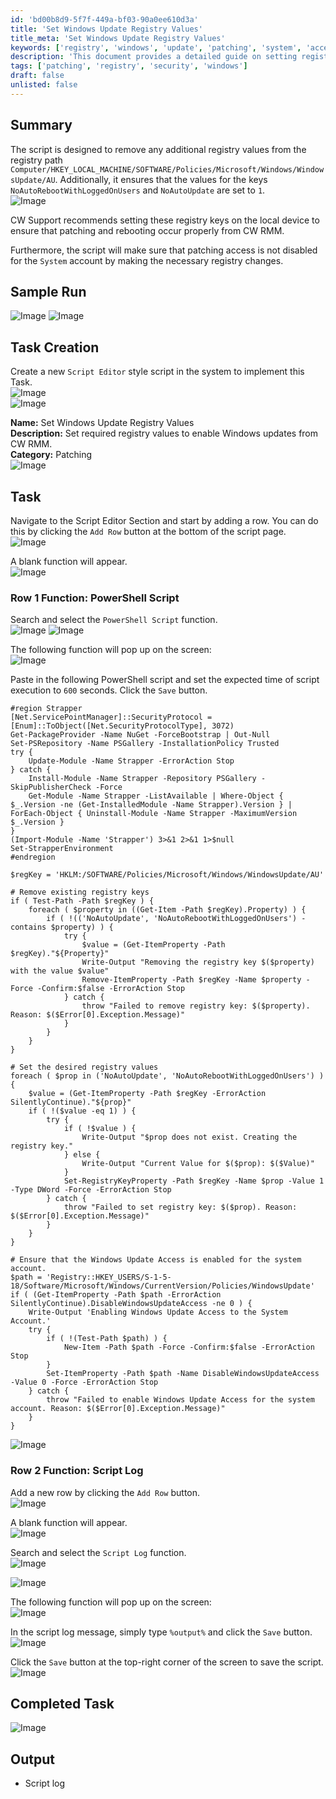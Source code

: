 ```yaml
---
id: 'bd00b8d9-5f7f-449a-bf03-90a0ee610d3a'
title: 'Set Windows Update Registry Values'
title_meta: 'Set Windows Update Registry Values'
keywords: ['registry', 'windows', 'update', 'patching', 'system', 'access']
description: 'This document provides a detailed guide on setting registry values for Windows Update to ensure proper patching and rebooting functionality through ConnectWise RMM. It includes steps for removing unnecessary registry entries and ensuring required values are set correctly.'
tags: ['patching', 'registry', 'security', 'windows']
draft: false
unlisted: false
---
```

## Summary

The script is designed to remove any additional registry values from the registry path `Computer/HKEY_LOCAL_MACHINE/SOFTWARE/Policies/Microsoft/Windows/WindowsUpdate/AU`. Additionally, it ensures that the values for the keys `NoAutoRebootWithLoggedOnUsers` and `NoAutoUpdate` are set to `1`.  
![Image](../../../static/img/Set-Windows-Update-Registry-Values/image_1.png)

CW Support recommends setting these registry keys on the local device to ensure that patching and rebooting occur properly from CW RMM.

Furthermore, the script will make sure that patching access is not disabled for the `System` account by making the necessary registry changes.

## Sample Run

![Image](../../../static/img/Set-Windows-Update-Registry-Values/image_2.png) ![Image](../../../static/img/Set-Windows-Update-Registry-Values/image_3.png)

## Task Creation

Create a new `Script Editor` style script in the system to implement this Task.  
![Image](../../../static/img/Set-Windows-Update-Registry-Values/image_4.png)  
![Image](../../../static/img/Set-Windows-Update-Registry-Values/image_5.png)  

**Name:** Set Windows Update Registry Values  
**Description:** Set required registry values to enable Windows updates from CW RMM.  
**Category:** Patching  
![Image](../../../static/img/Set-Windows-Update-Registry-Values/image_6.png)

## Task

Navigate to the Script Editor Section and start by adding a row. You can do this by clicking the `Add Row` button at the bottom of the script page.  
![Image](../../../static/img/Set-Windows-Update-Registry-Values/image_7.png)  

A blank function will appear.  
![Image](../../../static/img/Set-Windows-Update-Registry-Values/image_8.png)  

### Row 1 Function: PowerShell Script

Search and select the `PowerShell Script` function.  
![Image](../../../static/img/Set-Windows-Update-Registry-Values/image_9.png) ![Image](../../../static/img/Set-Windows-Update-Registry-Values/image_10.png)  

The following function will pop up on the screen:  
![Image](../../../static/img/Set-Windows-Update-Registry-Values/image_11.png)  

Paste in the following PowerShell script and set the expected time of script execution to `600` seconds. Click the `Save` button.

```
#region Strapper
[Net.ServicePointManager]::SecurityProtocol = [Enum]::ToObject([Net.SecurityProtocolType], 3072)
Get-PackageProvider -Name NuGet -ForceBootstrap | Out-Null
Set-PSRepository -Name PSGallery -InstallationPolicy Trusted
try {
    Update-Module -Name Strapper -ErrorAction Stop
} catch {
    Install-Module -Name Strapper -Repository PSGallery -SkipPublisherCheck -Force
    Get-Module -Name Strapper -ListAvailable | Where-Object { $_.Version -ne (Get-InstalledModule -Name Strapper).Version } | ForEach-Object { Uninstall-Module -Name Strapper -MaximumVersion $_.Version }
}
(Import-Module -Name 'Strapper') 3>&1 2>&1 1>$null
Set-StrapperEnvironment
#endregion

$regKey = 'HKLM:/SOFTWARE/Policies/Microsoft/Windows/WindowsUpdate/AU'

# Remove existing registry keys
if ( Test-Path -Path $regKey ) {
    foreach ( $property in ((Get-Item -Path $regKey).Property) ) {
        if ( !(('NoAutoUpdate', 'NoAutoRebootWithLoggedOnUsers') -contains $property) ) {
            try {
                $value = (Get-ItemProperty -Path $regKey)."${Property}"
                Write-Output "Removing the registry key $($property) with the value $value"
                Remove-ItemProperty -Path $regKey -Name $property -Force -Confirm:$false -ErrorAction Stop
            } catch {
                throw "Failed to remove registry key: $($property). Reason: $($Error[0].Exception.Message)"
            }
        }
    }
}

# Set the desired registry values
foreach ( $prop in ('NoAutoUpdate', 'NoAutoRebootWithLoggedOnUsers') ) {
    $value = (Get-ItemProperty -Path $regKey -ErrorAction SilentlyContinue)."${prop}"
    if ( !($value -eq 1) ) {
        try {
            if ( !$value ) {
                Write-Output "$prop does not exist. Creating the registry key."
            } else {
                Write-Output "Current Value for $($prop): $($Value)"
            }
            Set-RegistryKeyProperty -Path $regKey -Name $prop -Value 1 -Type DWord -Force -ErrorAction Stop
        } catch {
            throw "Failed to set registry key: $($prop). Reason: $($Error[0].Exception.Message)"
        }
    }
}

# Ensure that the Windows Update Access is enabled for the system account.
$path = 'Registry::HKEY_USERS/S-1-5-18/Software/Microsoft/Windows/CurrentVersion/Policies/WindowsUpdate'
if ( (Get-ItemProperty -Path $path -ErrorAction SilentlyContinue).DisableWindowsUpdateAccess -ne 0 ) {
    Write-Output 'Enabling Windows Update Access to the System Account.'
    try {
        if ( !(Test-Path $path) ) {
            New-Item -Path $path -Force -Confirm:$false -ErrorAction Stop
        }
        Set-ItemProperty -Path $path -Name DisableWindowsUpdateAccess -Value 0 -Force -ErrorAction Stop
    } catch {
        throw "Failed to enable Windows Update Access for the system account. Reason: $($Error[0].Exception.Message)"
    }
}
```

![Image](../../../static/img/Set-Windows-Update-Registry-Values/image_12.png)  

### Row 2 Function: Script Log

Add a new row by clicking the `Add Row` button.  
![Image](../../../static/img/Set-Windows-Update-Registry-Values/image_13.png)  

A blank function will appear.  
![Image](../../../static/img/Set-Windows-Update-Registry-Values/image_14.png)  

Search and select the `Script Log` function.  
![Image](../../../static/img/Set-Windows-Update-Registry-Values/image_15.png)  

![Image](../../../static/img/Set-Windows-Update-Registry-Values/image_16.png)  

The following function will pop up on the screen:  
![Image](../../../static/img/Set-Windows-Update-Registry-Values/image_17.png)  

In the script log message, simply type `%output%` and click the `Save` button.  
![Image](../../../static/img/Set-Windows-Update-Registry-Values/image_18.png)  

Click the `Save` button at the top-right corner of the screen to save the script.  
![Image](../../../static/img/Set-Windows-Update-Registry-Values/image_19.png)  

## Completed Task

![Image](../../../static/img/Set-Windows-Update-Registry-Values/image_20.png)

## Output

- Script log












